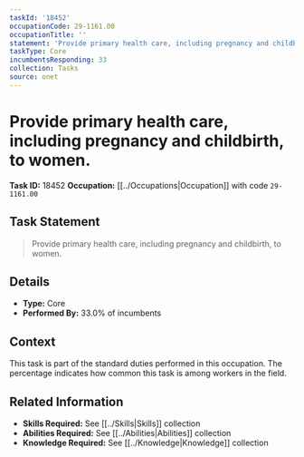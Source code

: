 ```yaml
---
taskId: '18452'
occupationCode: 29-1161.00
occupationTitle: ''
statement: 'Provide primary health care, including pregnancy and childbirth, to women.'
taskType: Core
incumbentsResponding: 33
collection: Tasks
source: onet
---
```

# Provide primary health care, including pregnancy and childbirth, to women.

**Task ID:** 18452
**Occupation:** [[../Occupations|Occupation]] with code `29-1161.00`

## Task Statement

> Provide primary health care, including pregnancy and childbirth, to women.

## Details

- **Type:** Core
- **Performed By:** 33.0% of incumbents

## Context

This task is part of the standard duties performed in this occupation. The percentage indicates how common this task is among workers in the field.

## Related Information

- **Skills Required:** See [[../Skills|Skills]] collection
- **Abilities Required:** See [[../Abilities|Abilities]] collection
- **Knowledge Required:** See [[../Knowledge|Knowledge]] collection
